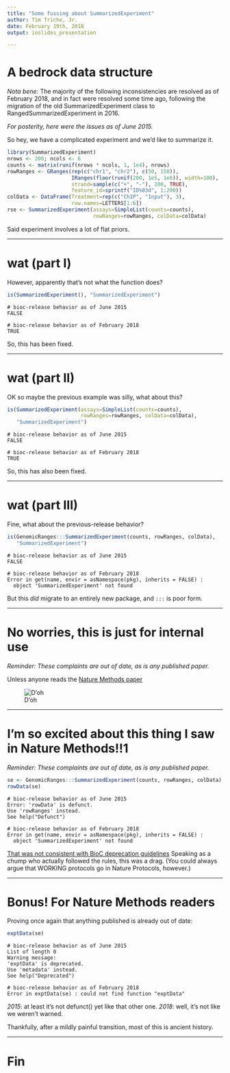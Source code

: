 ```yaml
---
title: "Some fussing about SummarizedExperiment"
author: Tim Triche, Jr.
date: February 19th, 2018
output: ioslides_presentation

---
```


# A bedrock data structure

*Nota bene:* The majority of the following inconsistencies are resolved as of 
February 2018, and in fact were resolved some time ago, following the migration
of the old SummarizedExperiment class to RangedSummarizedExperiment in 2016.
  
*For posterity, here were the issues as of June 2015.*  

So hey, we have a complicated experiment and we'd like to summarize it. 

```R 
library(SummarizedExperiment)
nrows <- 200; ncols <- 6
counts <- matrix(runif(nrows * ncols, 1, 1e4), nrows)
rowRanges <- GRanges(rep(c("chr1", "chr2"), c(50, 150)),
                     IRanges(floor(runif(200, 1e5, 1e6)), width=100),
                     strand=sample(c("+", "-"), 200, TRUE),
                     feature_id=sprintf("ID%03d", 1:200))
colData <- DataFrame(Treatment=rep(c("ChIP", "Input"), 3),
                     row.names=LETTERS[1:6])
rse <- SummarizedExperiment(assays=SimpleList(counts=counts),
                            rowRanges=rowRanges, colData=colData)
```

Said experiment involves a lot of flat priors.

---

# wat (part I) 

However, apparently that's not what the function does?

```R
is(SummarizedExperiment(), "SummarizedExperiment")
```
```
# bioc-release behavior as of June 2015
FALSE 
```
```
# bioc-release behavior as of February 2018
TRUE
```
So, this has been fixed. 

---

# wat (part II)

OK so maybe the previous example was silly, what about this?

```R
is(SummarizedExperiment(assays=SimpleList(counts=counts),
                        rowRanges=rowRanges, colData=colData),
   "SummarizedExperiment")
```
```
# bioc-release behavior as of June 2015
FALSE 
```
```
# bioc-release behavior as of February 2018
TRUE
```
So, this has also been fixed.

---

# wat (part III)

Fine, what about the previous-release behavior?

```R
is(GenomicRanges:::SummarizedExperiment(counts, rowRanges, colData),
   "SummarizedExperiment")
```
```
# bioc-release behavior as of June 2015
FALSE 
```
```
# bioc-release behavior as of February 2018
Error in get(name, envir = asNamespace(pkg), inherits = FALSE) : 
  object 'SummarizedExperiment' not found
```

But this *did* migrate to an entirely new package, and `:::` is poor form. 

---

# No worries, this is just for internal use

*Reminder: These complaints are out of date, as is any published paper.*

Unless anyone reads the [Nature Methods paper](http://www.nature.com/nmeth/journal/v12/n2/fig_tab/nmeth.3252_F2.html)

![D'oh](images/natmeth.jpg)

---

# I'm so excited about this thing I saw in Nature Methods!!1

*Reminder: These complaints are out of date, as is any published paper.*

```R 
se <- GenomicRanges:::SummarizedExperiment(counts, rowRanges, colData)
rowData(se)
```
```
# bioc-release behavior as of June 2015
Error: 'rowData' is defunct.
Use 'rowRanges' instead.
See help("Defunct")
```
```
# bioc-release behavior as of February 2018
Error in get(name, envir = asNamespace(pkg), inherits = FALSE) : 
  object 'SummarizedExperiment' not found
```

[That was not consistent with BioC deprecation guidelines](http://www.bioconductor.org/developers/how-to/deprecation/http://www.bioconductor.org/developers/how-to/deprecation/)
Speaking as a chump who actually followed the rules, this was a drag.
(You could always argue that WORKING protocols go in Nature Protocols, however.)

---

# Bonus!  For Nature Methods readers

Proving once again that anything published is already out of date:  

```R
exptData(se)
```
```
# bioc-release behavior as of June 2015
List of length 0
Warning message:
'exptData' is deprecated.
Use 'metadata' instead.
See help("Deprecated") 
```
```
# bioc-release behavior as of February 2018
Error in exptData(se) : could not find function "exptData"
```

*2015*: at least it's not defunct() yet like that other one. 
*2018*: well, it's not like we weren't warned. 

Thankfully, after a mildly painful transition, most of this is ancient history.

---

# Fin 
